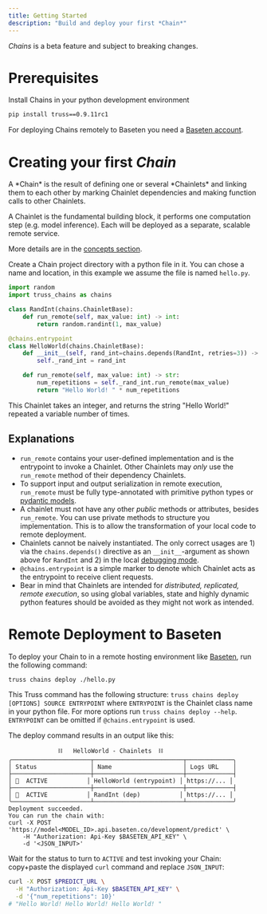 ```yaml
---
title: Getting Started
description: "Build and deploy your first *Chain*"
---
```


<Warning>*Chains* is a beta feature and subject to breaking changes.</Warning>


<TOC />

# Prerequisites

Install Chains in your python development environment

```bash
pip install truss==0.9.11rc1
```

For deploying Chains remotely to Baseten you need a [Baseten account](https://app.baseten.co/signup).


# Creating your first *Chain*

<Info>
A *Chain* is the result of defining one or several *Chainlets* and linking them to each other by marking Chainlet
dependencies and making function calls to other Chainlets.

A Chainlet is the fundamental building block, it performs one computation step (e.g. model inference). Each will be
deployed as a separate, scalable remote service.

More details are in the [concepts section](/chains/concepts).
</Info>


Create a Chain project directory with a python file in it. You can chose a name and location, in this example we
assume the file is named `hello.py`.

```python
import random
import truss_chains as chains

class RandInt(chains.ChainletBase):
    def run_remote(self, max_value: int) -> int:
        return random.randint(1, max_value)

@chains.entrypoint
class HelloWorld(chains.ChainletBase):
    def __init__(self, rand_int=chains.depends(RandInt, retries=3)) -> None:
        self._rand_int = rand_int

    def run_remote(self, max_value: int) -> str:
        num_repetitions = self._rand_int.run_remote(max_value)
        return "Hello World! " * num_repetitions
```

This Chainlet takes an integer, and returns the string "Hello World!" repeated a variable number of times.

## Explanations
* `run_remote` contains your user-defined implementation and is the entrypoint to invoke a Chainlet. Other Chainlets
may *only* use the `run_remote` method of their dependency Chainlets.
* To support input and output serialization in remote execution, `run_remote` must be fully type-annotated with
<Tooltip tip="E.g. `int`, `str`, `list[float]`">primitive python types</Tooltip> or
<Tooltip tip="They have builtin JSON serialization.">[pydantic models](https://docs.pydantic.dev/latest/)</Tooltip>.
* A chainlet must not have any other *public* methods or attributes, besides `run_remote`. You can use private methods
to structure you implementation. This is to allow the transformation of your local code to remote deployment.
* Chainlets cannot be <Tooltip tip="I.e. creating instances like `chainlet = RandInt()` in arbitrary locations in your code.">naively</Tooltip>
instantiated. The only correct usages are 1) via the `chains.depends()` directive as an `__init__`-argument as shown above
for `RandInt` and 2) in the local [debugging mode](/chains/guide#local-debugging).
* `@chains.entrypoint` is a simple marker to denote which Chainlet acts as the entrypoint to receive client requests.
* Bear in mind that Chainlets are intended for *distributed, replicated, remote execution*, so using global variables,
state and <Tooltip tip="E.g. changing classes and imported modules dynamically at runtime.">highly dynamic python
features</Tooltip> should be avoided as they might not work as intended.


# Remote Deployment to Baseten

To deploy your Chain to in a remote hosting environment like [Baseten](https://www.baseten.co/), run the following
command:

```bash
truss chains deploy ./hello.py
```

This Truss command has the following structure:
`truss chains deploy [OPTIONS] SOURCE ENTRYPOINT` where `ENTRYPOINT` is the Chainlet class name in your python file.
For more options run `truss chains deploy --help`. `ENTRYPOINT` can be omitted if `@chains.entrypoint` is used.

The deploy command results in an output like this:

```
              ⛓️   HelloWorld - Chainlets  ⛓️
╭──────────────────────┬─────────────────────────┬─────────────╮
│ Status               │ Name                    │ Logs URL    │
├──────────────────────┼─────────────────────────┼─────────────┤
│ 💚  ACTIVE           │ HelloWorld (entrypoint) │ https://... │
├──────────────────────┼─────────────────────────┼─────────────┤
│ 💚  ACTIVE           │ RandInt (dep)           │ https://... │
╰──────────────────────┴─────────────────────────┴─────────────╯
Deployment succeeded.
You can run the chain with:
curl -X POST 'https://model<MODEL_ID>.api.baseten.co/development/predict' \
    -H "Authorization: Api-Key $BASETEN_API_KEY" \
    -d '<JSON_INPUT>'

```

Wait for the status to turn to `ACTIVE` and test invoking your Chain: copy+paste the displayed `curl` command
and replace `JSON_INPUT`:

```bash
curl -X POST $PREDICT_URL \
  -H "Authorization: Api-Key $BASETEN_API_KEY" \
  -d '{"num_repetitions": 10}'
# "Hello World! Hello World! Hello World! "
```
